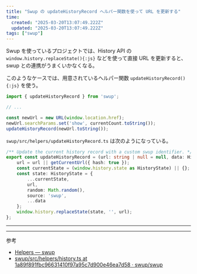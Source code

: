 ```yaml
---
title: "Swup の updateHistoryRecord ヘルパー関数を使って URL を更新する"
time:
  created: "2025-03-20T13:07:49.222Z"
  updated: "2025-03-20T13:07:49.222Z"
tags: ["swup"]
---
```


Swup を使っているプロジェクトでは、History API の `window.history.replaceState(){:js}` などを使って直接 URL を更新すると、 swup との連携がうまくいかなくなる。

このようなケースでは、用意されているヘルパー関数 `updateHistoryRecord(){:js}` を使う。

```ts {1, 7}
import { updateHistoryRecord } from 'swup';

// ...

const newUrl = new URL(window.location.href);
newUrl.searchParams.set('show', currentCount.toString());
updateHistoryRecord(newUrl.toString());
```

`swup/src/helpers/updateHistoryRecord.ts` は次のようになっている。

```ts
/** Update the current history record with a custom swup identifier. */
export const updateHistoryRecord = (url: string | null = null, data: HistoryData = {}): void => {
	url = url || getCurrentUrl({ hash: true });
	const currentState = (window.history.state as HistoryState) || {};
	const state: HistoryState = {
		...currentState,
		url,
		random: Math.random(),
		source: 'swup',
		...data
	};
	window.history.replaceState(state, '', url);
};
```

---


---

参考

- [Helpers — swup](https://swup.js.org/api/helpers/#updatehistoryrecord)
- [swup/src/helpers/history.ts at 1a89f891fbc96631410f97a95c7d900e46ea7d58 · swup/swup](https://github.com/swup/swup/blob/1a89f891fbc96631410f97a95c7d900e46ea7d58/src/helpers/history.ts)

